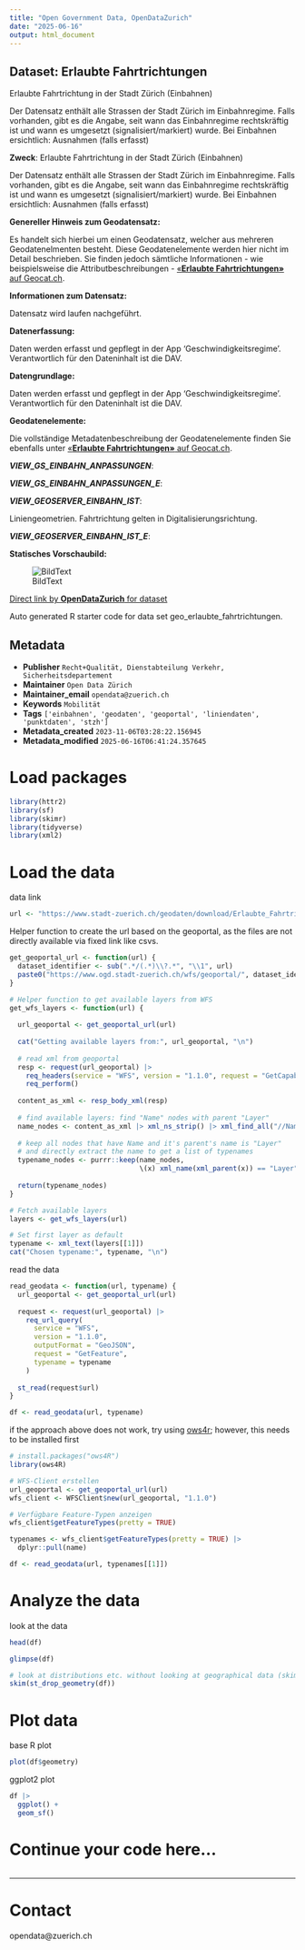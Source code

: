 ```yaml
---
title: "Open Government Data, OpenDataZurich"
date: "2025-06-16"
output: html_document
---
```


## Dataset: Erlaubte Fahrtrichtungen

Erlaubte Fahrtrichtung in der Stadt Zürich (Einbahnen)

Der Datensatz enthält alle Strassen der Stadt Zürich im Einbahnregime. Falls vorhanden, gibt es die Angabe, seit wann das Einbahnregime rechtskräftig ist und wann es umgesetzt (signalisiert/markiert) wurde.
Bei Einbahnen ersichtlich: Ausnahmen (falls erfasst)

**Zweck**: Erlaubte Fahrtrichtung in der Stadt Zürich (Einbahnen)

Der Datensatz enthält alle Strassen der Stadt Zürich im Einbahnregime. Falls vorhanden, gibt es die Angabe, seit wann das Einbahnregime rechtskräftig ist und wann es umgesetzt (signalisiert/markiert) wurde.
Bei Einbahnen ersichtlich: Ausnahmen (falls erfasst)

**Genereller Hinweis zum Geodatensatz:**

Es handelt sich hierbei um einen Geodatensatz, welcher aus mehreren Geodatenelmenten besteht. Diese Geodatenelemente werden hier nicht im Detail beschrieben. Sie finden jedoch sämtliche Informationen - wie beispielsweise die Attributbeschreibungen - [«**Erlaubte Fahrtrichtungen»** auf Geocat.ch](https://www.geocat.ch/geonetwork/srv/ger/catalog.search#/metadata/67af30e9-7590-47b9-b29c-a2ece043221c).
			   

**Informationen zum Datensatz:**

Datensatz wird laufen nachgeführt.

**Datenerfassung:**

Daten werden erfasst und gepflegt in der App 'Geschwindigkeitsregime'. Verantwortlich für den Dateninhalt ist die DAV.

**Datengrundlage:**

Daten werden erfasst und gepflegt in der App 'Geschwindigkeitsregime'. Verantwortlich für den Dateninhalt ist die DAV.

**Geodatenelemente:**

Die vollständige Metadatenbeschreibung der Geodatenelemente finden Sie ebenfalls unter [«**Erlaubte Fahrtrichtungen»** auf Geocat.ch](https://www.geocat.ch/geonetwork/srv/ger/md.viewer#/full_view/67af30e9-7590-47b9-b29c-a2ece043221c).

***VIEW_GS_EINBAHN_ANPASSUNGEN***: 




***VIEW_GS_EINBAHN_ANPASSUNGEN_E***: 




***VIEW_GEOSERVER_EINBAHN_IST***: 

Liniengeometrien. Fahrtrichtung gelten in Digitalisierungsrichtung.


***VIEW_GEOSERVER_EINBAHN_IST_E***: 






**Statisches Vorschaubild:**

![BildText](https://www.gis.stadt-zuerich.ch/zueriplan_docs/geocat/67af30e9-7590-47b9-b29c-a2ece043221c.png)



[Direct link by **OpenDataZurich** for dataset](https://data.stadt-zuerich.ch/dataset/geo_erlaubte_fahrtrichtungen)

Auto generated R starter code for data set geo_erlaubte_fahrtrichtungen.

## Metadata

- **Publisher** `Recht+Qualität, Dienstabteilung Verkehr, Sicherheitsdepartement`
- **Maintainer** `Open Data Zürich`
- **Maintainer_email** `opendata@zuerich.ch`
- **Keywords** `Mobilität`
- **Tags** `['einbahnen', 'geodaten', 'geoportal', 'liniendaten', 'punktdaten', 'stzh']`
- **Metadata_created** `2023-11-06T03:28:22.156945`
- **Metadata_modified** `2025-06-16T06:41:24.357645`


# Load packages

```r
library(httr2)
library(sf)
library(skimr)
library(tidyverse)
library(xml2)
```

# Load the data

data link
```r
url <- "https://www.stadt-zuerich.ch/geodaten/download/Erlaubte_Fahrtrichtungen?format=geojson_link"
```


Helper function to create the url based on the geoportal, as the files are not directly available via fixed link like csvs.
```r
get_geoportal_url <- function(url) {
  dataset_identifier <- sub(".*/(.*)\\?.*", "\\1", url)
  paste0("https://www.ogd.stadt-zuerich.ch/wfs/geoportal/", dataset_identifier)
}
```

```r
# Helper function to get available layers from WFS
get_wfs_layers <- function(url) {
  
  url_geoportal <- get_geoportal_url(url)
  
  cat("Getting available layers from:", url_geoportal, "\n")
  
  # read xml from geoportal
  resp <- request(url_geoportal) |> 
    req_headers(service = "WFS", version = "1.1.0", request = "GetCapabilities") |> 
    req_perform()
  
  content_as_xml <- resp_body_xml(resp)
  
  # find available layers: find "Name" nodes with parent "Layer"
  name_nodes <- content_as_xml |> xml_ns_strip() |> xml_find_all("//Name")
  
  # keep all nodes that have Name and it's parent's name is "Layer"
  # and directly extract the name to get a list of typenames
  typename_nodes <- purrr::keep(name_nodes,
                                \(x) xml_name(xml_parent(x)) == "Layer")
  
  return(typename_nodes)
}

# Fetch available layers
layers <- get_wfs_layers(url)

# Set first layer as default
typename <- xml_text(layers[[1]])
cat("Chosen typename:", typename, "\n")
```

read the data
```r
read_geodata <- function(url, typename) {
  url_geoportal <- get_geoportal_url(url)
  
  request <- request(url_geoportal) |>
    req_url_query(
      service = "WFS",
      version = "1.1.0",
      outputFormat = "GeoJSON",
      request = "GetFeature",
      typename = typename
    )
  
  st_read(request$url)
}

df <- read_geodata(url, typename)
```

if the approach above does not work, try using [ows4r](https://eblondel.github.io/ows4R/); however, this needs to be installed first
```r
# install.packages("ows4R")
library(ows4R)

# WFS-Client erstellen
url_geoportal <- get_geoportal_url(url)
wfs_client <- WFSClient$new(url_geoportal, "1.1.0")

# Verfügbare Feature-Typen anzeigen
wfs_client$getFeatureTypes(pretty = TRUE)

typenames <- wfs_client$getFeatureTypes(pretty = TRUE) |> 
  dplyr::pull(name)

df <- read_geodata(url, typenames[[1]])
```

# Analyze the data

look at the data
```r
head(df)
```

```r
glimpse(df)
```

```r
# look at distributions etc. without looking at geographical data (skim cannot deal with geometries)
skim(st_drop_geometry(df))
```

# Plot data

base R plot
```r
plot(df$geometry)
```

ggplot2 plot
```r
df |>
  ggplot() +
  geom_sf()
```

# Continue your code here...

```r

```

------------------------------------------------------------------------

# Contact

opendata@zuerich.ch
